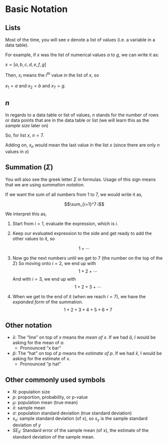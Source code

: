 # Basic Notation

## Lists

Most of the time, you will see $x$ denote a list of values (i.e. a
variable in a data table).

For example, if $x$ was the list of numerical values $a$ to $g$, we can
write it as:

$x = [a, b, c, d, e, f, g]$

Then, $x_i$ means the $i^{th}$ value in the list of $x$, so

$x_1 = a$ and $x_2 = b$ and $x_7 = g$.

## $n$

In regards to a data table or list of values, $n$ stands for the number
of rows or data points that are in the data table or list (we will learn
this as the *sample size* later on)

So, for list $x$, $n = 7$.

Adding on, $x_n$ would mean the last value in the list $x$ (since there
are only $n$ values in $x$)

## Summation ($\Sigma$)

You will also see the greek letter $\Sigma$ in formulas. Usage of this
sign means that we are using *summation notation*.

If we want the sum of all numbers from 1 to 7, we would write it as,

$$\sum_{i=1}^7 i$$

We interpret this as,

1.  Start from $i = 1$, evaluate the expression, which is $i$.

2.  Keep our evaluated expression to the side and get ready to add the
    other values to it, so

$$1 + \cdots$$

3.  Now go the next numbers until we get to $7$ (the number on the top
    of the $\Sigma$) So moving onto $i = 2$, we end up with
    $$1 + 2 + \cdots$$ \newline And with $i = 3$, we end up with
    $$1 + 2 + 3 + \cdots$$ \newline

4.  When we get to the end of it (when we reach $i = 7$), we have the
    *expanded form* of the summation. $$1 + 2 + 3+ 4 + 5 + 6 + 7$$

## Other notation

-   $\bar x$: The "line" on top of $x$ means the *mean of* $x$. If we
    had $\bar a$, I would be asking for the mean of $a$.
    -   Pronounced "x bar"
-   $\hat p$: The "hat" on top of $p$ means the *estimate of* $p$. If we
    had $\hat x$, I would be asking for the estimate of $x$.
    -   Pronounced "p hat"

## Other commonly used symbols

-   $N$: population size
-   $p$: proportion, probability, or p-value
-   $\mu$: population mean (true mean)
-   $\bar x$: sample mean
-   $\sigma$: population standard deviation (true standard deviation)
-   $s_x$: sample standard deviation (of x), so $s_y$ is the sample
    standard deviation of $y$
-   $SE_{\bar x}$: Standard error of the sample mean (of x), the estimate of the standard deviation of the sample mean.





